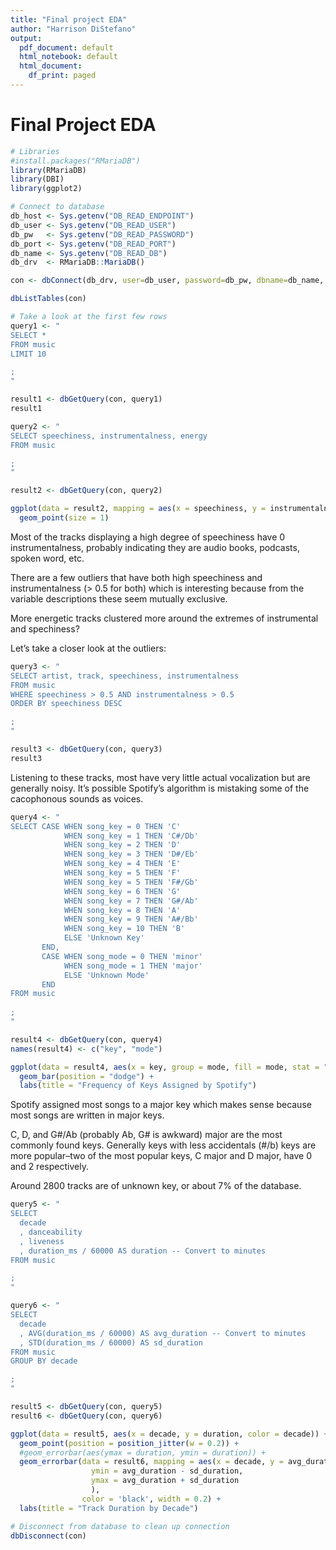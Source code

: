 ```yaml
---
title: "Final project EDA"
author: "Harrison DiStefano"
output:
  pdf_document: default
  html_notebook: default
  html_document:
    df_print: paged
---
```


# Final Project EDA 

```r
# Libraries
#install.packages("RMariaDB")
library(RMariaDB)
library(DBI)
library(ggplot2)
```

```r
# Connect to database
db_host <- Sys.getenv("DB_READ_ENDPOINT")
db_user <- Sys.getenv("DB_READ_USER")
db_pw   <- Sys.getenv("DB_READ_PASSWORD")
db_port <- Sys.getenv("DB_READ_PORT")
db_name <- Sys.getenv("DB_READ_DB")
db_drv  <- RMariaDB::MariaDB()

con <- dbConnect(db_drv, user=db_user, password=db_pw, dbname=db_name, host=db_host, port=db_port)

dbListTables(con)
```
```r
# Take a look at the first few rows
query1 <- "
SELECT * 
FROM music
LIMIT 10

;
"

result1 <- dbGetQuery(con, query1)
result1
```
```r
query2 <- "
SELECT speechiness, instrumentalness, energy
FROM music

;
"

result2 <- dbGetQuery(con, query2)
```

```r
ggplot(data = result2, mapping = aes(x = speechiness, y = instrumentalness, col = energy)) +
  geom_point(size = 1)
```
Most of the tracks displaying a high degree of speechiness have 0 instrumentalness, probably indicating they are audio books, podcasts, spoken word, etc. 

There are a few outliers that have both high speechiness and instrumentalness (> 0.5 for both) which is interesting because from the variable descriptions these seem mutually exclusive.

More energetic tracks clustered more around the extremes of instrumental and spechiness?

Let's take a closer look at the outliers:
```r
query3 <- "
SELECT artist, track, speechiness, instrumentalness
FROM music
WHERE speechiness > 0.5 AND instrumentalness > 0.5
ORDER BY speechiness DESC

;
"

result3 <- dbGetQuery(con, query3)
result3
```
Listening to these tracks, most have very little actual vocalization but are generally noisy. It's possible Spotify's algorithm is mistaking some of the cacophonous sounds as voices.


```r
query4 <- "
SELECT CASE WHEN song_key = 0 THEN 'C'
            WHEN song_key = 1 THEN 'C#/Db'
            WHEN song_key = 2 THEN 'D'
            WHEN song_key = 3 THEN 'D#/Eb'
            WHEN song_key = 4 THEN 'E'
            WHEN song_key = 5 THEN 'F'
            WHEN song_key = 5 THEN 'F#/Gb'
            WHEN song_key = 6 THEN 'G'
            WHEN song_key = 7 THEN 'G#/Ab'
            WHEN song_key = 8 THEN 'A'
            WHEN song_key = 9 THEN 'A#/Bb'
            WHEN song_key = 10 THEN 'B'
            ELSE 'Unknown Key'
       END,
       CASE WHEN song_mode = 0 THEN 'minor'
            WHEN song_mode = 1 THEN 'major'
            ELSE 'Unknown Mode'
       END
FROM music
                     
;
"

result4 <- dbGetQuery(con, query4)
names(result4) <- c("key", "mode")

ggplot(data = result4, aes(x = key, group = mode, fill = mode, stat = "count")) +
  geom_bar(position = "dodge") +
  labs(title = "Frequency of Keys Assigned by Spotify")
```
Spotify assigned most songs to a major key which makes sense because most songs are written in major keys.

C, D, and G#/Ab (probably Ab, G# is awkward) major are the most commonly found keys. Generally keys with less accidentals (#/b) keys are more popular--two of the most popular keys, C major and D major, have 0 and 2 respectively.

Around 2800 tracks are of unknown key, or about 7% of the database. 

```r
query5 <- "
SELECT 
  decade
  , danceability
  , liveness
  , duration_ms / 60000 AS duration -- Convert to minutes
FROM music

;
"

query6 <- "
SELECT 
  decade
  , AVG(duration_ms / 60000) AS avg_duration -- Convert to minutes
  , STD(duration_ms / 60000) AS sd_duration
FROM music
GROUP BY decade

;
"

result5 <- dbGetQuery(con, query5)
result6 <- dbGetQuery(con, query6)

ggplot(data = result5, aes(x = decade, y = duration, color = decade)) +
  geom_point(position = position_jitter(w = 0.2)) +
  #geom_errorbar(aes(ymax = duration, ymin = duration)) + 
  geom_errorbar(data = result6, mapping = aes(x = decade, y = avg_duration,
                  ymin = avg_duration - sd_duration,
                  ymax = avg_duration + sd_duration
                  ),
                color = 'black', width = 0.2) + 
  labs(title = "Track Duration by Decade")
```


```r
# Disconnect from database to clean up connection
dbDisconnect(con)
```
